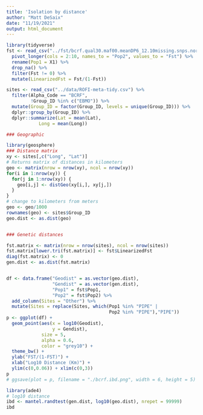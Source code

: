```yaml
---
title: 'Isolation by distance'
author: "Matt DeSaix"
date: "11/19/2021"
output: html_document
---
```



```r
library(tidyverse)
fst <- read_csv("../fst/bcrf.qual30.maf00.meanDP6_12.10missing.snps.norelate-noEBMO.fst_summary.csv") %>% 
  pivot_longer(cols = 2:10, names_to = "Pop2", values_to = "Fst") %>%
  rename(Pop1 = X1) %>%
  drop_na() %>%
  filter(Fst != 0) %>%
  mutate(LinearizedFst = Fst/(1-Fst))

sites <- read_csv("../data/ROFI-meta-tidy.csv") %>%
  filter(Alpha_Code == "BCRF",
         !Group_ID %in% c("EBMO")) %>%
  mutate(Group_ID = factor(Group_ID, levels = unique(Group_ID))) %>%
  dplyr::group_by(Group_ID) %>%
  dplyr::summarize(Lat = mean(Lat),
            Long = mean(Long))
```

```r
### Geographic

library(geosphere)
### Distance matrix
xy <- sites[,c("Long", "Lat")]
# Returns matrix of distances in kilometers
geo <- matrix(nrow = nrow(xy), ncol = nrow(xy))
for(i in 1:nrow(xy)) {
  for(j in 1:nrow(xy)) {
    geo[i,j] <- distGeo(xy[i,], xy[j,])
  }
}
# change to kilometers from meters
geo <- geo/1000
rownames(geo) <- sites$Group_ID
geo.dist <- as.dist(geo)


### Genetic distances

fst.matrix <- matrix(nrow = nrow(sites), ncol = nrow(sites))
fst.matrix[lower.tri(fst.matrix)] <- fst$LinearizedFst
diag(fst.matrix) <- 0
gen.dist <- as.dist(fst.matrix)


df <- data.frame("Geodist" = as.vector(geo.dist), 
                 "Gendist" = as.vector(gen.dist),
                 "Pop1" = fst$Pop1,
                 "Pop2" = fst$Pop2) %>%
  add_column(Sites = "Other") %>%
  mutate(Sites = replace(Sites, which(Pop1 %in% "PIPE" |
                                      Pop2 %in% "PIPE"),"PIPE"))
p <- ggplot(df) +
  geom_point(aes(x = log10(Geodist), 
                 y = Gendist),
             size = 5,
             alpha = 0.6,
             color = "grey10") +
  theme_bw() +
  ylab("FST/(1-FST)") +
  xlab("Log10 Distance (Km)") +
  ylim(c(0,0.06)) + xlim(c(0,3))
p
# ggsave(plot = p, filename = "./bcrf.ibd.png", width = 6, height = 5)
```

```r
library(ade4)
# log10 distance
ibd <- mantel.randtest(gen.dist, log10(geo.dist), nrepet = 99999)
ibd
```

